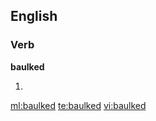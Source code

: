 ==English==

===Verb===
'''baulked'''

# {{past of|[[baulk]]}}

[[ml:baulked]]
[[te:baulked]]
[[vi:baulked]]